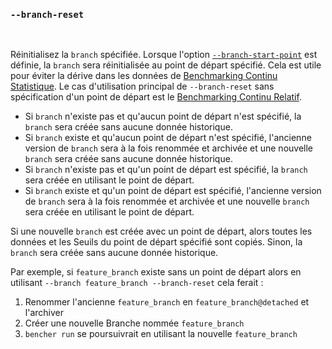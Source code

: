 ### `--branch-reset`

<br />

Réinitialisez la `branch` spécifiée.
Lorsque l'option [`--branch-start-point`][branch start point] est définie,
la `branch` sera réinitialisée au point de départ spécifié.
Cela est utile pour éviter la dérive dans les données de [Benchmarking Continu Statistique][statistical continuous benchmarking].
Le cas d'utilisation principal de `--branch-reset` sans spécification d'un point de départ
est le [Benchmarking Continu Relatif][relative continuous benchmarking].

- Si `branch` n'existe pas et qu'aucun point de départ n'est spécifié, la `branch` sera créée sans aucune donnée historique.
- Si `branch` existe et qu'aucun point de départ n'est spécifié,
  l'ancienne version de `branch` sera à la fois renommée et archivée
  et une nouvelle `branch` sera créée sans aucune donnée historique.
- Si `branch` n'existe pas et qu'un point de départ est spécifié,
  la `branch` sera créée en utilisant le point de départ.
- Si `branch` existe et qu'un point de départ est spécifié,
  l'ancienne version de `branch` sera à la fois renommée et archivée
  et une nouvelle `branch` sera créée en utilisant le point de départ.

Si une nouvelle `branch` est créée avec un point de départ,
alors toutes les données et les Seuils du point de départ spécifié sont copiés.
Sinon, la `branch` sera créée sans aucune donnée historique.

Par exemple, si `feature_branch` existe sans un point de départ
alors en utilisant `--branch feature_branch --branch-reset`
cela ferait :

1. Renommer l'ancienne `feature_branch` en `feature_branch@detached` et l'archiver
2. Créer une nouvelle Branche nommée `feature_branch`
3. `bencher run` se poursuivrait en utilisant la nouvelle `feature_branch`

[statistical continuous benchmarking]: /fr/docs/how-to/track-benchmarks/#statistical-continuous-benchmarking
[relative continuous benchmarking]: /fr/docs/how-to/track-benchmarks/#relative-continuous-benchmarking

[branch start point]: #--branch-start-point-branch